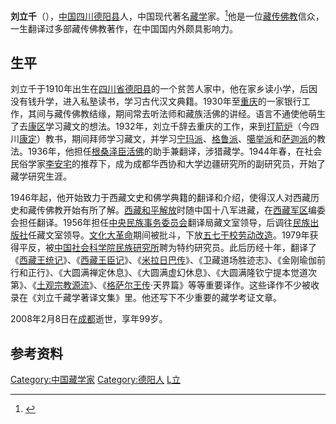 {{expand|time=2015}}

'''刘立千'''（{{bd|1910年|3月|2008年|2月8日|catIdx=L}}），[[中国|中国]][[四川|四川]][[德阳县_(唐朝)|德阳县]]人，中国现代著名[[藏学|藏学]]家。<ref name=mzb01>{{Cite web|url=http://www.mzb.com.cn/zgmzb/html/2008-03/28/content_36870.htm|title=老骥伏枥思万里 期颐之年成圆满——回忆著名藏学家刘立千先生|work=中国民族报电子版|date=2008-03-28|deadurl=yes|archiveurl=https://web.archive.org/web/20160304114451/http://www.mzb.com.cn/zgmzb/html/2008-03/28/content_36870.htm|archivedate=2016-03-04|accessdate=2015-08-13}}</ref>他是一位[[藏传佛教|藏传佛教]]信众，一生翻译过多部藏传佛教著作，在中国国内外颇具影响力。

== 生平 ==

刘立千于1910年出生在[[四川省|四川省]][[德阳县_(唐朝)|德阳县]]的一个贫苦人家中，他在家乡读小学，后因没有钱升学，进入私塾读书，学习古代汉文典籍。1930年至[[重庆|重庆]]的一家银行工作，其间与藏传佛教结缘，期间常去听法师和藏族活佛的讲经。语言不通使他萌生了去[[康区|康区]]学习藏文的想法。1932年，刘立千辞去重庆的工作，来到[[打箭炉|打箭炉]]（今四川[[康定市|康定]]）教书，期间拜师学习藏文，并学习[[宁玛派|宁玛派]]、[[格鲁派|格鲁派]]、[[噶举派|噶举派]]和[[萨迦派|萨迦派]]的教法。1936年，他担任[[根桑泽臣活佛|根桑泽臣活佛]]的助手兼翻译，涉猎藏学。1944年春，在社会民俗学家[[李安宅|李安宅]]的推荐下，成为成都华西协和大学边疆研究所的副研究员，开始了藏学研究生涯。

1946年起，他开始致力于西藏文史和佛学典籍的翻译和介绍，使得汉人对西藏历史和藏传佛教开始有所了解。[[西藏和平解放|西藏和平解放]]时随中国十八军进藏，在[[西藏军区|西藏军区]]编委会担任翻译。1956年担任[[中央民族事务委员会|中央民族事务委员会]]翻译局藏文室领导，后调往[[民族出版社|民族出版社]]任藏文室领导。[[文化大革命|文化大革命]]期间被批斗，下放[[五七干校|五七干校]][[劳动改造|劳动改造]]。1979年获得平反，被[[中国社会科学院民族研究所|中国社会科学院民族研究所]]聘为特约研究员。此后历经十年，翻译了《[[西藏王统记|西藏王统记]]》、《[[西藏王臣记|西藏王臣记]]》、《[[米拉日巴传|米拉日巴传]]》、《卫藏道场胜迹志》、《金刚瑜伽前行和正行》、《大圆满禅定休息》、《大圆满虚幻休息》、《大圆满隆钦宁提本觉道次第》、《[[土观宗教源流|土观宗教源流]]》、《[[格萨尔王传|格萨尔王传]]·天界篇》等等重要译作。这些译作不少被收录在《刘立千藏学著译文集》里。他还写下不少重要的藏学考证文章。

2008年2月8日在[[成都|成都]]逝世，享年99岁。

== 参考资料 ==
{{reflist}}

{{DEFAULTSORT:Liu刘}}
[[Category:中国藏学家|Category:中国藏学家]]
[[Category:德阳人|Category:德阳人]]
[[Category:刘姓|L立]]